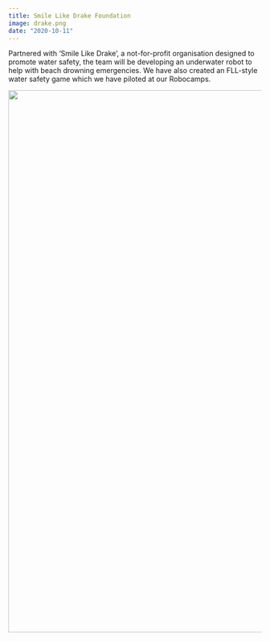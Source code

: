 ```yaml
---
title: Smile Like Drake Foundation
image: drake.png
date: "2020-10-11"
---
```


Partnered with ‘Smile Like Drake’, a not-for-profit organisation designed to promote water safety, the team will be developing an underwater robot to help with beach drowning emergencies. We have also created an FLL-style water safety game which we have piloted at our Robocamps.

<Image src="/images/data/outreach/watergame.png" width="1080" height="1080" />
